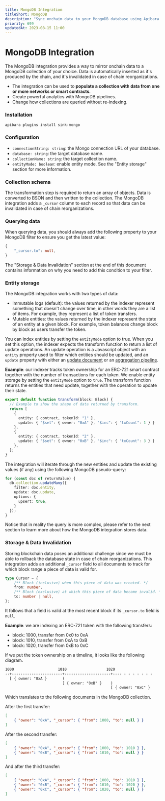 ```yaml
---
title: MongoDB Integration
titleShort: MongoDB
description: "Sync onchain data to your MongoDB database using Apibara."
priority: 699
updatedAt: 2023-08-15 11:00
---
```


# MongoDB Integration

The MongoDB integration provides a way to mirror onchain data to a MongoDB
collection of your choice. Data is automatically inserted as it's produced by
the chain, and it's invalidated in case of chain reorganizations.

 - The integration can be used to **populate a collection with data from one or
   more networks or smart contracts**.
 - Create powerful analytics with MongoDB pipelines.
 - Change how collections are queried without re-indexing.


### Installation

```
apibara plugins install sink-mongo
```


### Configuration

 - `connectionString: string`: the Mongo connection URL of your database.
 - `database: string`: the target database name.
 - `collectionName: string`: the target collection name.
 - `entityMode: boolean`: enable entity mode. See the "Entity
   storage" section for more information.


### Collection schema

The transformation step is required to return an array of objects. Data is
converted to BSON and then written to the collection. The MongoDB integration
adds a `_cursor` column to each record so that data can be invalidated in case
of chain reorganizations.


### Querying data

When querying data, you should always add the following property to your MongoDB filter
to ensure you get the latest value:

```ts
{
    "_cursor.to": null,
}
```

The "Storage & Data Invalidation" section at the end of this document contains
information on why you need to add this condition to your filter.


### Entity storage

The MongoDB integration works with two types of data:

 - Immutable logs (default): the values returned by the indexer represent
   something that doesn't change over time, in other words they are a list of
   items. For example, they represent a list of token transfers.
 - Mutable entities: the values returned by the indexer represent the state of
   an entity at a given block. For example, token balances change block by
   block as users transfer the token.

You can index entities by setting the `entityMode` option to true. When you set
this option, the indexer expects the transform function to return a list of
update operations. An update operation is a Javascript object with an `entity`
property used to filter which entities should be updated, and an `update` property
with either an [update
document](https://www.mongodb.com/docs/manual/reference/method/db.collection.updateMany/#std-label-updateMany-behavior-update-expressions)
or an [aggregation
pipeline](https://www.mongodb.com/docs/manual/reference/method/db.collection.updateMany/#std-label-updateMany-behavior-aggregation-pipeline).


**Example**: our indexer tracks token ownership for an ERC-721 smart contract
together with the number of transactions for each token.
We enable entity storage by setting the `entityMode` option to `true`.
The transform function returns the entities that need update, together with the
operation to update their state.

```ts
export default function transform(block: Block) {
  // Example to show the shape of data returned by transform.
  return [
    {
      entity: { contract, tokenId: "1" },
      update: { "$set": { owner: "0xA" }, "$inc": { "txCount": 1 } }
    },
    {
      entity: { contract, tokenId: "2" },
      update: { "$set": { owner: "0xB" }, "$inc": { "txCount": 3 } }
    },
  ];
}
```

The integration will iterate through the new entities and update the existing
values (if any) using the following MongoDB pseudo-query:

```ts
for (const doc of returnValue) {
  db.collection.updateMany({
    filter: doc.entity,
    update: doc.update,
    options: {
      upsert: true,
    }
  });
}
```

Notice that in reality the query is more complex, please refer to the next
section to learn more about how the MongoDB integration stores data.


### Storage & Data Invalidation

Storing blockchain data poses an additional challenge since we must be able to
rollback the database state in case of chain reorganizations.
This integration adds an additional `_cursor` field to all documents to track
for which block range a piece of data is valid for.

```ts
type Cursor = {
    /** Block (inclusive) when this piece of data was created. */
    from: number,
    /** Block (exclusive) at which this piece of data became invalid. */
    to: number | null,
};
```

It follows that a field is valid at the most recent block if its `_cursor.to`
field is `null`.

**Example**: we are indexing an ERC-721 token with the following transfers:

 - block: 1000, transfer from 0x0 to 0xA
 - block: 1010, transfer from 0xA to 0xB
 - block: 1020, transfer from 0xB to 0xC

If we put the token ownership on a timeline, it looks like the following diagram.

```txt
1000                    1010                  1020
--+-----------------------+---------------------+---- - - - - - - -
  [ { owner: "0xA }       )
                          [ { owner: "0xB" }    )
                                                [ { owner: "0xC" }
```

Which translates to the following documents in the MongoDB collection.

After the first transfer:

```json
[
    { "owner": "0xA", "_cursor": { "from": 1000, "to": null } }
]
```

After the second transfer:

```json
[
    { "owner": "0xA", "_cursor": { "from": 1000, "to": 1010 } },
    { "owner": "0xB", "_cursor": { "from": 1010, "to": null } }
]
```

And after the third transfer:

```json
[
    { "owner": "0xA", "_cursor": { "from": 1000, "to": 1010 } },
    { "owner": "0xB", "_cursor": { "from": 1010, "to": 1020 } },
    { "owner": "0xC", "_cursor": { "from": 1020, "to": null } }
]
```

